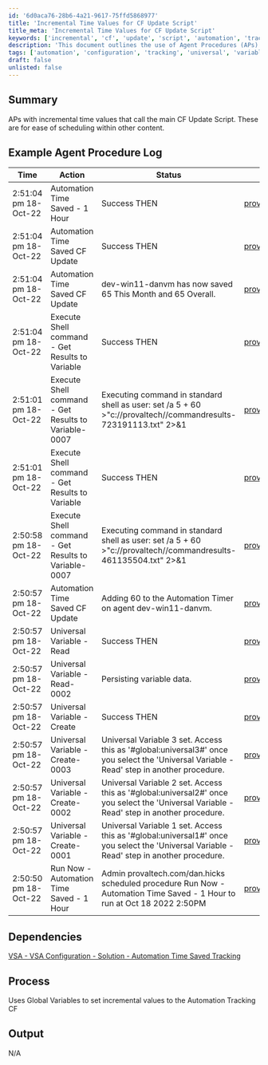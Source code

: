 ```yaml
---
id: '6d0aca76-28b6-4a21-9617-75ffd5868977'
title: 'Incremental Time Values for CF Update Script'
title_meta: 'Incremental Time Values for CF Update Script'
keywords: ['incremental', 'cf', 'update', 'script', 'automation', 'tracking']
description: 'This document outlines the use of Agent Procedures (APs) with incremental time values that call the main CF Update Script, providing ease of scheduling within other content. It includes an example agent procedure log and details on dependencies and process flow.'
tags: ['automation', 'configuration', 'tracking', 'universal', 'variable', 'execution']
draft: false
unlisted: false
---
```

## Summary

APs with incremental time values that call the main CF Update Script. These are for ease of scheduling within other content.

## Example Agent Procedure Log

| Time                      | Action                                          | Status                                   | Link                           |
|---------------------------|-------------------------------------------------|------------------------------------------|--------------------------------|
| 2:51:04 pm 18-Oct-22     | Automation Time Saved - 1 Hour                 | Success THEN                            | [provaltech.com/dan.hicks](https://provaltech.com/dan.hicks) |
| 2:51:04 pm 18-Oct-22     | Automation Time Saved CF Update                 | Success THEN                            | [provaltech.com/dan.hicks](https://provaltech.com/dan.hicks) |
| 2:51:04 pm 18-Oct-22     | Automation Time Saved CF Update                 | dev-win11-danvm has now saved 65 This Month and 65 Overall. | [provaltech.com/dan.hicks](https://provaltech.com/dan.hicks) |
| 2:51:04 pm 18-Oct-22     | Execute Shell command - Get Results to Variable | Success THEN                            | [provaltech.com/dan.hicks](https://provaltech.com/dan.hicks) |
| 2:51:01 pm 18-Oct-22     | Execute Shell command - Get Results to Variable-0007 | Executing command in standard shell as user: set /a 5 + 60 >"c://provaltech//commandresults-723191113.txt" 2>&1 | [provaltech.com/dan.hicks](https://provaltech.com/dan.hicks) |
| 2:51:01 pm 18-Oct-22     | Execute Shell command - Get Results to Variable | Success THEN                            | [provaltech.com/dan.hicks](https://provaltech.com/dan.hicks) |
| 2:50:58 pm 18-Oct-22     | Execute Shell command - Get Results to Variable-0007 | Executing command in standard shell as user: set /a 5 + 60 >"c://provaltech//commandresults-461135504.txt" 2>&1 | [provaltech.com/dan.hicks](https://provaltech.com/dan.hicks) |
| 2:50:57 pm 18-Oct-22     | Automation Time Saved CF Update                 | Adding 60 to the Automation Timer on agent dev-win11-danvm. | [provaltech.com/dan.hicks](https://provaltech.com/dan.hicks) |
| 2:50:57 pm 18-Oct-22     | Universal Variable - Read                       | Success THEN                            | [provaltech.com/dan.hicks](https://provaltech.com/dan.hicks) |
| 2:50:57 pm 18-Oct-22     | Universal Variable - Read-0002                  | Persisting variable data.               | [provaltech.com/dan.hicks](https://provaltech.com/dan.hicks) |
| 2:50:57 pm 18-Oct-22     | Universal Variable - Create                     | Success THEN                            | [provaltech.com/dan.hicks](https://provaltech.com/dan.hicks) |
| 2:50:57 pm 18-Oct-22     | Universal Variable - Create-0003                | Universal Variable 3 set. Access this as '#global:universal3#' once you select the 'Universal Variable - Read' step in another procedure. | [provaltech.com/dan.hicks](https://provaltech.com/dan.hicks) |
| 2:50:57 pm 18-Oct-22     | Universal Variable - Create-0002                | Universal Variable 2 set. Access this as '#global:universal2#' once you select the 'Universal Variable - Read' step in another procedure. | [provaltech.com/dan.hicks](https://provaltech.com/dan.hicks) |
| 2:50:57 pm 18-Oct-22     | Universal Variable - Create-0001                | Universal Variable 1 set. Access this as '#global:universal1#' once you select the 'Universal Variable - Read' step in another procedure. | [provaltech.com/dan.hicks](https://provaltech.com/dan.hicks) |
| 2:50:50 pm 18-Oct-22     | Run Now - Automation Time Saved - 1 Hour        | Admin provaltech.com/dan.hicks scheduled procedure Run Now - Automation Time Saved - 1 Hour to run at Oct 18 2022 2:50PM | [provaltech.com/dan.hicks](https://provaltech.com/dan.hicks) |

## Dependencies

[VSA - VSA Configuration - Solution - Automation Time Saved Tracking](https://proval.itglue.com/DOC-5078775-11143659)

## Process

Uses Global Variables to set incremental values to the Automation Tracking CF

## Output

N/A













